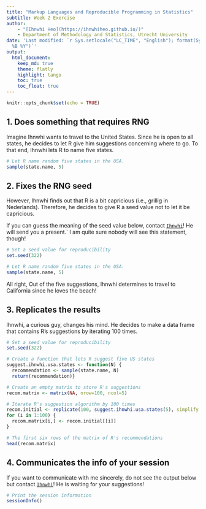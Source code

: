 ```yaml
---
title: "Markup Languages and Reproducible Programming in Statistics"
subtitle: Week 2 Exercise
author:
    - "[Ihnwhi Heo](https://ihnwhiheo.github.io/)"
    - Department of Methodology and Statistics, Utrecht University
date: 'Last modified: `r Sys.setlocale("LC_TIME", "English"); format(Sys.time(), "%d
  %B %Y")`'
output:
  html_document:
    keep_md: true
    theme: flatly
    highlight: tango
    toc: true
    toc_float: true
---
```


```r
knitr::opts_chunk$set(echo = TRUE)
```

## 1. Does something that requires RNG

Imagine Ihnwhi wants to travel to the United States. Since he is open to all states, he decides to let R give him suggestions concerning where to go. To that end, Ihnwhi lets R to name five states.

```r
# Let R name random five states in the USA.
sample(state.name, 5)
```
## 2. Fixes the RNG seed

However, Ihnwhi finds out that R is a bit capricious (i.e., grillig in Nederlands). Therefore, he decides to give R a seed value not to let it be capricious.

If you can guess the meaning of the seed value below, contact [`Ihnwhi`](mailto:ihnwhi.heo@gmail.com)! He will send you a present.` I am quite sure nobody will see this statement, though!

```r
# Set a seed value for reproducibility
set.seed(322)

# Let R name random five states in the USA.
sample(state.name, 5)
```

All right, Out of the five suggestions, Ihnwhi determines to travel to California since he loves the beach!

## 3. Replicates the results

Ihnwhi, a curious guy, changes his mind. He decides to make a data frame that contains R's suggestions by iterating 100 times.

```r
# Set a seed value for reproducibility
set.seed(322)

# Create a function that lets R suggest five US states
suggest.ihnwhi.usa.states <- function(N) {
  recommendation <- sample(state.name, N)
  return(recommendation)}

# Create an empty matrix to store R's suggestions
recom.matrix <- matrix(NA, nrow=100, ncol=5)

# Iterate R's suggestion algorithm by 100 times
recom.initial <- replicate(100, suggest.ihnwhi.usa.states(5), simplify = FALSE)
for (i in 1:100) {
  recom.matrix[i,] <- recom.initial[[i]]
}

# The first six rows of the matrix of R's recommendations
head(recom.matrix)
```

## 4. Communicates the info of your session

If you want to communicate with me sincerely, do not see the output below but contact [`Ihnwhi`](mailto:ihnwhi.heo@gmail.com)! He is waiting for your suggestions!

```r
# Print the session information
sessionInfo()
```

